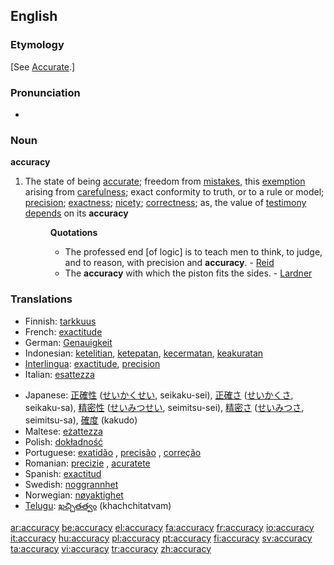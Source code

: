 ==English==

===Etymology===
[See [[Accurate]].]

===Pronunciation===
*{{audio|en-us-accuracy.ogg|Audio (US)}}

===Noun===
'''accuracy'''

# The state of being [[accurate]]; freedom from [[mistakes]], this [[exemption]] arising from [[carefulness]]; exact conformity to truth, or to a rule or model; [[precision]]; [[exactness]]; [[nicety]]; [[correctness]]; as, the value of [[testimony]] [[depends]] on its '''accuracy'''
#:'''Quotations'''
#:*The professed end [of logic] is to teach men to think, to judge, and to reason, with precision and '''accuracy'''. - [[Reid]]
#:*The '''accuracy''' with which the piston fits the sides. - [[Lardner]]

===Translations===
{{rfc-level|Translations at L3+ (AutoFormat would have corrected level of Translations)}}
{{trans-top|the state of being accurate}}
*Finnish: [[tarkkuus]]
*French: [[exactitude]]
*German: [[Genauigkeit]]
*Indonesian: [[teliti|ketelitian]], [[tepat|ketepatan]], [[cermat|kecermatan]], [[akurat|keakuratan]]
*[[Interlingua]]: [[exactitude]], [[precision]]
*Italian: [[esattezza]]
{{trans-mid}}
*Japanese: [[正確性]] ([[せいかくせい]], seikaku-sei), [[正確さ]] ([[せいかくさ]], seikaku-sa), [[精密性]] ([[せいみつせい]], seimitsu-sei), [[精密さ]] ([[せいみつさ]], seimitsu-sa), [[確度]] (kakudo)
*Maltese: [[eżattezza]]
*Polish: [[dokładność]] {{f}}
*Portuguese: [[exatidão]] {{f}}, [[precisão]] {{f}}, [[correção]] {{f}}
*Romanian: [[precizie]] {{f}}, [[acuratete]] {{f}}
*Spanish: [[exactitud]]
*Swedish: [[noggrannhet]] {{c}}
*Norwegian: [[nøyaktighet]]
*[[Telugu]]: [[ఖచ్చితత్వం]] (khachchitatvam)
{{trans-bottom}}

[[ar:accuracy]]
[[be:accuracy]]
[[el:accuracy]]
[[fa:accuracy]]
[[fr:accuracy]]
[[io:accuracy]]
[[it:accuracy]]
[[hu:accuracy]]
[[pl:accuracy]]
[[pt:accuracy]]
[[fi:accuracy]]
[[sv:accuracy]]
[[ta:accuracy]]
[[vi:accuracy]]
[[tr:accuracy]]
[[zh:accuracy]]